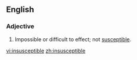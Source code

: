 ==English==

===Adjective===
{{en-adj}}

# Impossible or difficult to effect; not [[susceptible]].

[[vi:insusceptible]]
[[zh:insusceptible]]